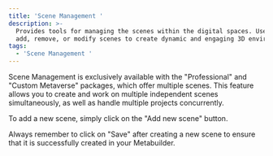 ```yaml
---
title: 'Scene Management '
description: >-
  Provides tools for managing the scenes within the digital spaces. Users can
  add, remove, or modify scenes to create dynamic and engaging 3D environments.
tags:
  - 'Scene Management '
---
```


Scene Management is exclusively available with the "Professional" and "Custom Metaverse" packages, which offer multiple scenes. This feature allows you to create and work on multiple independent scenes simultaneously, as well as handle multiple projects concurrently. 

To add a new scene, simply click on the "Add new scene" button.  

Always remember to click on "Save" after creating a new scene to ensure that it is successfully created in your Metabuilder.
